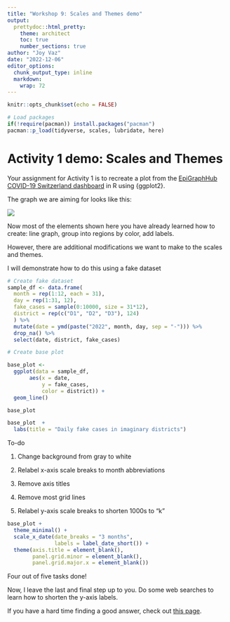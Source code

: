 ```yaml
---
title: "Workshop 9: Scales and Themes demo"
output:
  prettydoc::html_pretty:
    theme: architect
    toc: true
    number_sections: true
author: "Joy Vaz"
date: "2022-12-06"
editor_options: 
  chunk_output_type: inline
  markdown: 
    wrap: 72
---
```


```r
knitr::opts_chunk$set(echo = FALSE)

# Load packages 
if(!require(pacman)) install.packages("pacman")
pacman::p_load(tidyverse, scales, lubridate, here)

```

# Activity 1 demo: Scales and Themes

Your assignment for Activity 1 is to recreate a plot from the
[EpiGraphHub COVID-19 Switzerland
dashboard](https://epigraphhub.org/superset/dashboard/11) in R using
{ggplot2}.

The graph we are aiming for looks like this:

![](images/EGH_COVID_dash.png)

Now most of the elements shown here you have already learned how to
create: line graph, group into regions by color, add labels.

However, there are additional modifications we want to make to the
scales and themes.

I will demonstrate how to do this using a fake dataset

```r
# Create fake dataset
sample_df <- data.frame(
  month = rep(1:12, each = 31),
  day = rep(1:31, 12),
  fake_cases = sample(0:10000, size = 31*12),
  district = rep(c("D1", "D2", "D3"), 124)
  ) %>% 
  mutate(date = ymd(paste("2022", month, day, sep = "-"))) %>% 
  drop_na() %>% 
  select(date, district, fake_cases)
```

```r
# Create base plot

base_plot <- 
  ggplot(data = sample_df, 
       aes(x = date, 
           y = fake_cases, 
           color = district)) +
  geom_line()

base_plot
```

```r
base_plot  +
  labs(title = "Daily fake cases in imaginary districts")
```

To-do

1.  Change background from gray to white

2.  Relabel x-axis scale breaks to month abbreviations

3.  Remove axis titles

4.  Remove most grid lines

5.  Relabel y-axis scale breaks to shorten 1000s to "k"

```r
base_plot +
  theme_minimal() +
  scale_x_date(date_breaks = "3 months",
               labels = label_date_short()) +
  theme(axis.title = element_blank(),
        panel.grid.minor = element_blank(),
        panel.grid.major.x = element_blank())

```

Four out of five tasks done!

Now, I leave the last and final step up to you. Do some web searches to
learn how to shorten the y-axis labels.

If you have a hard time finding a good answer, check out [this
page](https://www.roelpeters.be/scale-ggplot-y-axis-millions-or-thousands-r/).
